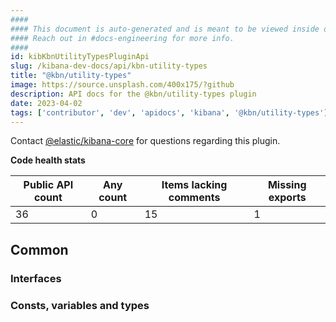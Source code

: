 ```yaml
---
####
#### This document is auto-generated and is meant to be viewed inside our experimental, new docs system.
#### Reach out in #docs-engineering for more info.
####
id: kibKbnUtilityTypesPluginApi
slug: /kibana-dev-docs/api/kbn-utility-types
title: "@kbn/utility-types"
image: https://source.unsplash.com/400x175/?github
description: API docs for the @kbn/utility-types plugin
date: 2023-04-02
tags: ['contributor', 'dev', 'apidocs', 'kibana', '@kbn/utility-types']
---
```




Contact [@elastic/kibana-core](https://github.com/orgs/elastic/teams/kibana-core) for questions regarding this plugin.

**Code health stats**

| Public API count  | Any count | Items lacking comments | Missing exports |
|-------------------|-----------|------------------------|-----------------|
| 36 | 0 | 15 | 1 |

## Common

### Interfaces
<DocDefinitionList data={kbnUtilityTypesObj.common.interfaces}/>

### Consts, variables and types
<DocDefinitionList data={kbnUtilityTypesObj.common.misc}/>

